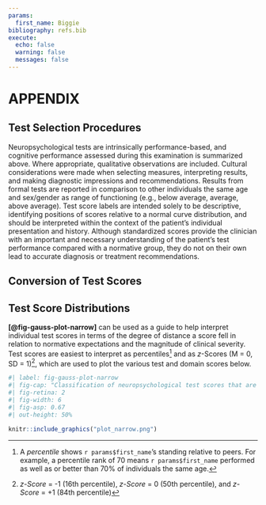 ```yaml
---
params:
  first_name: Biggie
bibliography: refs.bib
execute:
  echo: false
  warning: false
  messages: false
---
```


# APPENDIX

## Test Selection Procedures

Neuropsychological tests are intrinsically performance-based, and cognitive
performance assessed during this examination is summarized above.
Where appropriate, qualitative observations are included.
Cultural considerations were made when selecting measures, interpreting results, and making diagnostic impressions and recommendations.
Results from formal tests are reported in comparison to other individuals the
same age and sex/gender as range of functioning (e.g., below
average, average, above average).
Test score labels are intended solely to be descriptive, identifying positions of scores relative to a normal curve distribution, and should be interpreted within the context of the patient's individual presentation and history.
Although standardized scores provide the clinician with an important and
necessary understanding of the patient's test performance compared with a
normative group, they do not on their own lead to accurate diagnosis or
treatment recommendations.

## Conversion of Test Scores

```{=typst}
#import "@preview/tablex:0.0.6": tablex, gridx, hlinex, vlinex, colspanx, rowspanx
#import "@preview/tablem:0.1.0": tablem

#let three-line-table = tablem.with(
  render: (columns: auto, ..args) => {
    tablex(
      columns: (auto, 1fr, 1fr, 1fr, 1fr, 1fr),
      auto-lines: false,
      align: (col, row) => 
      if row == 0 { center + horizon }
      else if col == 0 { left + horizon }
      else { center + horizon },
      hlinex(y: 0),
      hlinex(y: 1),
      ..args,
      hlinex(),
    )
  }
)

#three-line-table[
|*Range*|*Standard Score*|*T Score*|*Scaled Score*|*z-Score*|*Percentile (‰)*|
|---|---|---|---|---|---|
|Exceptionally High Score|130 +|70 +|16 +|2 +|98 +|
|Above Average Score|120 – 129|63 – 69|14 – 15|1.3 – 1.9|91 – 97|
|High Average Score|110 – 119|57 – 62|12 – 13|0.7 – 1.2|75 – 90|
|Average Score|90 – 109|44 – 56|9 – 11|-0.7 – 0.6|25 – 74|
|Low Average Score|80 – 89|37 – 43|7 – 8|-1.3 – -0.6|9 – 24|
|Below Average Score|70 – 79|30 – 36|4 – 6|-2 – -1.4|2 – 8|
|Exceptionally Low Score|< 70|< 30|< 4|< -2|< 2|
]
```

<!-- {{< pagebreak >}} -->

## Test Score Distributions

**[@fig-gauss-plot-narrow]** can be used as a guide to help interpret individual test scores in terms of the degree of distance a score fell in relation to normative expectations and the magnitude of clinical severity. Test scores are easiest to interpret as percentiles[^1] and as *z*-Scores (M = 0, SD = 1)[^2], which are used to plot the various test and domain scores below.

```r
#| label: fig-gauss-plot-narrow
#| fig-cap: "Classification of neuropsychological test scores that are normally distributed in the general population [@guilmetteAmericanAcademyClinical2020]."
#| fig-retina: 2
#| fig-width: 6
#| fig-asp: 0.67
#| out-height: 50%

knitr::include_graphics("plot_narrow.png")
```


[^1]: A *percentile* shows `r params$first_name`'s standing relative to peers. For example, a percentile rank of 70 means `r params$first_name` performed as well as or better than 70% of individuals the same age.

[^2]: *z-Score* = -1 (16th percentile), *z-Score* = 0 (50th percentile), and
*z-Score* = +1 (84th percentile)
